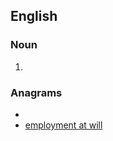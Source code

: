 ==English==

===Noun===
{{en-noun|sg=[[at]]-[[will]] [[employment]]|-}}

#{{alternative form of|employment at will}}

===Anagrams===
* {{alphagram|aeeilllmmnopttwy}}
* [[employment at will#English|employment at will]]